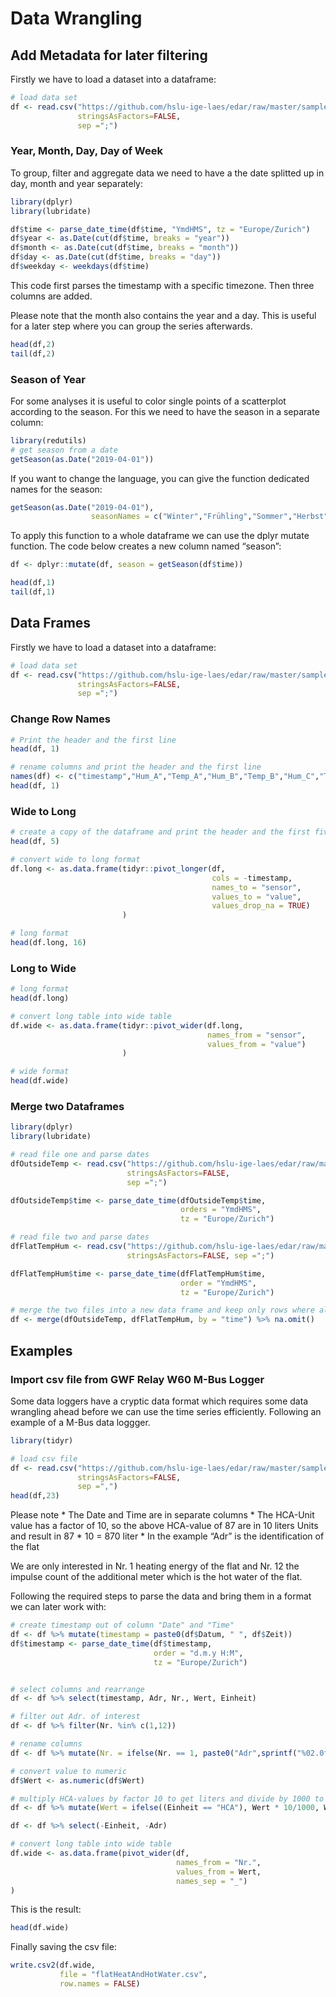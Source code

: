 # Data Wrangling
## Add Metadata for later filtering

Firstly we have to load a dataset into a dataframe:
```r
# load data set
df <- read.csv("https://github.com/hslu-ige-laes/edar/raw/master/sampleData/centralOutsideTemp.csv",
               stringsAsFactors=FALSE,
               sep =";")

```

### Year, Month, Day, Day of Week
To group, filter and aggregate data we need to have a the date splitted up in day, month and year separately:
```r
library(dplyr)
library(lubridate)

df$time <- parse_date_time(df$time, "YmdHMS", tz = "Europe/Zurich")
df$year <- as.Date(cut(df$time, breaks = "year"))
df$month <- as.Date(cut(df$time, breaks = "month"))
df$day <- as.Date(cut(df$time, breaks = "day"))
df$weekday <- weekdays(df$time)
```

This code first parses the timestamp with a specific timezone. Then three columns are added.

Please note that the month also contains the year and a day. This is useful for a later step where you can group the series afterwards. 

\newpage

```r
head(df,2)
tail(df,2)
```

### Season of Year
For some analyses it is useful to color single points of a scatterplot according to the season. For this we need to have the season in a separate column: 

```r
library(redutils)
# get season from a date
getSeason(as.Date("2019-04-01"))
```

If you want to change the language, you can give the function dedicated names for the season:

```r
getSeason(as.Date("2019-04-01"),
                  seasonNames = c("Winter","Frühling","Sommer","Herbst"))
```

To apply this function to a whole dataframe we can use the dplyr mutate function. The code below creates a new column named "season":

```r
df <- dplyr::mutate(df, season = getSeason(df$time))
```

```r
head(df,1)
tail(df,1)
```
## Data Frames
Firstly we have to load a dataset into a dataframe:
```r
# load data set
df <- read.csv("https://github.com/hslu-ige-laes/edar/raw/master/sampleData/flatTempHum.csv",
               stringsAsFactors=FALSE,
               sep =";")
```
### Change Row Names
```r
# Print the header and the first line
head(df, 1)

# rename columns and print the header and the first line
names(df) <- c("timestamp","Hum_A","Temp_A","Hum_B","Temp_B","Hum_C","Temp_C","Hum_D", "Temp_D")
head(df, 1)
```
### Wide to Long
```r

# create a copy of the dataframe and print the header and the first five line
head(df, 5)

# convert wide to long format
df.long <- as.data.frame(tidyr::pivot_longer(df,
                                             cols = -timestamp,
                                             names_to = "sensor",
                                             values_to = "value",
                                             values_drop_na = TRUE)
                         )

# long format
head(df.long, 16)
```
### Long to Wide
```r
# long format
head(df.long)

# convert long table into wide table
df.wide <- as.data.frame(tidyr::pivot_wider(df.long,
                                            names_from = "sensor",
                                            values_from = "value")
                         )

# wide format
head(df.wide)
```
### Merge two Dataframes {#DATAWRANGLING-MERGE-TWO-DATAFRAMES}
```r
library(dplyr)
library(lubridate)

# read file one and parse dates
dfOutsideTemp <- read.csv("https://github.com/hslu-ige-laes/edar/raw/master/sampleData/centralOutsideTemp.csv",
                          stringsAsFactors=FALSE,
                          sep =";")

dfOutsideTemp$time <- parse_date_time(dfOutsideTemp$time,
                                      orders = "YmdHMS",
                                      tz = "Europe/Zurich")

# read file two and parse dates
dfFlatTempHum <- read.csv("https://github.com/hslu-ige-laes/edar/raw/master/sampleData/flatTempHum.csv",
                          stringsAsFactors=FALSE, sep =";")

dfFlatTempHum$time <- parse_date_time(dfFlatTempHum$time,
                                      order = "YmdHMS",
                                      tz = "Europe/Zurich")

# merge the two files into a new data frame and keep only rows where all values are available
df <- merge(dfOutsideTemp, dfFlatTempHum, by = "time") %>% na.omit()

```

## Examples
### Import csv file from GWF Relay W60 M-Bus Logger
Some data loggers have a cryptic data format which requires some data wrangling ahead before we can use the time series efficiently. Following an example of a M-Bus data loggger.

```r
library(tidyr)

# load csv file
df <- read.csv("https://github.com/hslu-ige-laes/edar/raw/master/sampleData/flatHeatAndHotWater_GWF_RelayW60Logger.csv",
               stringsAsFactors=FALSE,
               sep =",")
head(df,23)
```

Please note
 * The Date and Time are in separate columns
 * The HCA-Unit value has a factor of 10, so the above HCA-value of 87 are in 10 liters Units and result in 87 * 10 = 870 liter
 * In the example "Adr" is the identification of the flat
 
We are only interested in Nr. 1 heating energy of the flat and Nr. 12 the impulse count of the additional meter which is the hot water of the flat.

Following the required steps to parse the data and bring them in a format we can later work with:

```r

# create timestamp out of column "Date" and "Time"
df <- df %>% mutate(timestamp = paste0(df$Datum, " ", df$Zeit))
df$timestamp <- parse_date_time(df$timestamp,
                                order = "d.m.y H:M",
                                tz = "Europe/Zurich")


# select columns and rearrange
df <- df %>% select(timestamp, Adr, Nr., Wert, Einheit)

# filter out Adr. of interest
df <- df %>% filter(Nr. %in% c(1,12))

# rename columns
df <- df %>% mutate(Nr. = ifelse(Nr. == 1, paste0("Adr",sprintf("%02.0f", Adr), "_energyHeat"), ifelse(Nr. == 12, paste0("Adr",sprintf("%02.0f", Adr), "_hotWater"), Nr.)))

# convert value to numeric
df$Wert <- as.numeric(df$Wert)

# multiply HCA-values by factor 10 to get liters and divide by 1000 to get m3
df <- df %>% mutate(Wert = ifelse((Einheit == "HCA"), Wert * 10/1000, Wert))

df <- df %>% select(-Einheit, -Adr)

# convert long table into wide table
df.wide <- as.data.frame(pivot_wider(df,
                                     names_from = "Nr.",
                                     values_from = Wert,
                                     names_sep = "_")
)
```

This is the result:
```r
head(df.wide)
```

Finally saving the csv file:
```r
write.csv2(df.wide,
           file = "flatHeatAndHotWater.csv",
           row.names = FALSE)
```
